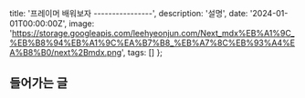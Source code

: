   title: '프레이머 배워보자 ----------------',
  description: '설명',
  date: '2024-01-01T00:00:00Z',
  image: 'https://storage.googleapis.com/leehyeonjun.com/Next_mdx%EB%A1%9C_%EB%B8%94%EB%A1%9C%EA%B7%B8_%EB%A7%8C%EB%93%A4%EA%B8%B0/next%2Bmdx.png',
  tags: []
};

## 들어가는 글

